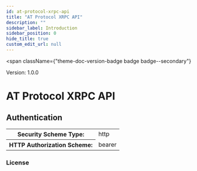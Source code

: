 ```yaml
---
id: at-protocol-xrpc-api
title: "AT Protocol XRPC API"
description: ""
sidebar_label: Introduction
sidebar_position: 0
hide_title: true
custom_edit_url: null
---
```



<span
  className={"theme-doc-version-badge badge badge--secondary"}
>
  Version: 1.0.0
</span>

<h1
  className={"openapi__heading"}
>
  AT Protocol XRPC API
</h1>

<div
  style={{"marginBottom":"2rem"}}
>
  <h2
    id={"authentication"}
    style={{"marginBottom":"1rem"}}
  >
    Authentication
  </h2><SchemaTabs
    className={"openapi-tabs__security-schemes"}
  >
    <TabItem
      label={"HTTP: Bearer Auth"}
      value={"Bearer"}
    >
      <div>
        <table>
          <tbody>
            <tr>
              <th>
                Security Scheme Type:
              </th><td>
                http
              </td>
            </tr><tr>
              <th>
                HTTP Authorization Scheme:
              </th><td>
                bearer
              </td>
            </tr>
          </tbody>
        </table>
      </div>
    </TabItem>
  </SchemaTabs>
</div><div
  style={{"marginBottom":"var(--ifm-paragraph-margin-bottom)"}}
>
  <h3
    style={{"marginBottom":"0.25rem"}}
  >
    License
  </h3>
</div>
      